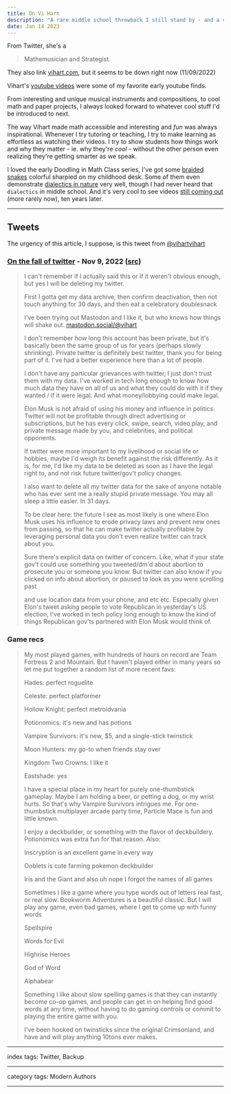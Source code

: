```yaml
---
title: On Vi Hart
description: "A rare middle school throwback I still stand by - and a very early source of inspiration"
date: Jan 14 2023
---
```


From Twitter, she's a

> Mathemusician and Strategist.

They also link [vihart.com](http://vihart.com/), but it seems to be down right now (11/09/2022)

Vihart's [youtube videos](https://www.youtube.com/user/Vihart) were some of my favorite early youtube finds.

From interesting and unique musical instruments and compositions, to cool math and paper projects, I always looked forward to whatever cool stuff I'd be introduced to next.

The way Vihart made math accessible and interesting and _fun_ was always inspirational. Whenever I try tutoring or teaching, I try to make learning as effortless as watching their videos. I try to show students how things work and why they matter - ie. why they're _cool_ - without the other person even realizing they're getting smarter as we speak.

I loved the early Doodling in Math Class series, I've got some [braided snakes](https://youtu.be/heKK95DAKms) colorful sharpied on my childhood desk. Some of them even demonstrate [dialectics in nature](https://youtu.be/14-NdQwKz9w) very well, though I had never heard that `dialectics` in middle school. And it's very cool to see videos [still coming out](https://youtu.be/Twik7wqdwZU) (more rarely now), ten years later. 

---

## Tweets

The urgency of this article, I suppose, is this tweet from [@vihartvihart](https://twitter.com/vihartvihart)

### [On the fall of twitter](/posts/on-the-fall-of-twitter) - Nov 9, 2022 ([src](https://twitter.com/vihartvihart/status/1590503401674395648))

> I can't remember if I actually said this or if it weren't obvious enough, but yes I will be deleting my twitter.
>
> First I gotta get my data archive, then confirm deactivation, then not touch anything for 30 days, and then eat a celebratory doublesnack
>
> I've been trying out Mastodon and I like it, but who knows how things will shake out. [mastodon.social/@vihart](https://mastodon.social/@vihart)
>
> I don't remember how long this account has been private, but it's basically been the same group of us for years (perhaps slowly shrinking). Private twitter is definitely best twitter, thank you for being part of it. I've had a better experience here than a lot of people.
>
> I don't have any particular grievances with twitter, I just don't trust them with my data. I've worked in tech long enough to know how much data they have on all of us and what they could do with it if they wanted / if it were legal. And what money/lobbying could make legal.
>
> Elon Musk is not afraid of using his money and influence in politics. Twitter will not be profitable through direct advertising or subscriptions, but he has every click, swipe, search, video play, and private message made by you, and celebrities, and political opponents.
>
> If twitter were more important to my livelihood or social life or hobbies, maybe I'd weigh its benefit against the risk differently. As it is, for me, I'd like my data to be deleted as soon as I have the legal right to, and not risk future twitter/gov't policy changes.
>
> I also want to delete all my twitter data for the sake of anyone notable who has ever sent me a really stupid private message. You may all sleep a little easier. In 31 days.
>
> To be clear here: the future I see as most likely is one where Elon Musk uses his influence to erode privacy laws and prevent new ones from passing, so that he can make twitter actually profitable by leveraging personal data you don't even realize twitter can track about you.
>
> Sure there's explicit data on twitter of concern. Like, what if your state gov't could use something you tweeted/dm'd about abortion to prosecute you or someone you know. But twitter can also know if you clicked on info about abortion, or paused to look as you were scrolling past
>
> and use location data from your phone, and etc etc. Especially given Elon's tweet asking people to vote Republican in yesterday's US election, I've worked in tech policy long enough to know the kind of things Republican gov'ts partnered with Elon Musk would think of.

### Game recs

> My most played games, with hundreds of hours on record are Team Fortress 2 and Mountain. But I haven't played either in many years so let me put together a random list of more recent favs:
>
> Hades: perfect roguelite
>
> Celeste: perfect platformer
>
> Hollow Knight: perfect metroidvania
>
> Potionomics: it's new and has potions
>
> Vampire Survivors: it's new, $5, and a single-stick twinstick
>
> Moon Hunters: my go-to when friends stay over
>
> Kingdom Two Crowns: I like it
>
> Eastshade: yes
>
> I have a special place in my heart for purely one-thumbstick gameplay. Maybe I am holding a beer, or petting a dog, or my wrist hurts. So that's why Vampire Survivors intrigues me. For one-thumbstick multiplayer arcade party time, Particle Mace is fun and little known.
>
> I enjoy a deckbuilder, or something with the flavor of deckbuildery. Potionomics was extra fun for that reason. Also:
>
> Inscryption is an excellent game in every way
>
> Ooblets is cute farming pokemon deckbuilder
>
> Iris and the Giant and also uh nope I forgot the names of all games
>
> Sometimes I like a game where you type words out of letters real fast, or real slow. Bookworm Adventures is a beautiful classic. But I will play any game, even bad games, where I get to come up with funny words
>
> Spellspire
>
> Words for Evil
>
> Highrise Heroes
>
> God of Word
>
> Alphabear
>
> Something I like about slow spelling games is that they can instantly become co-op games, and people can get in on helping find good words at any time, without having to do gaming controls or commit to playing the entire game with you.
>
> I've been hooked on twinsticks since the original Crimsonland, and have and will play anything 10tons ever makes.

---

index tags: Twitter, Backup

---

category tags: Modern Authors

---
